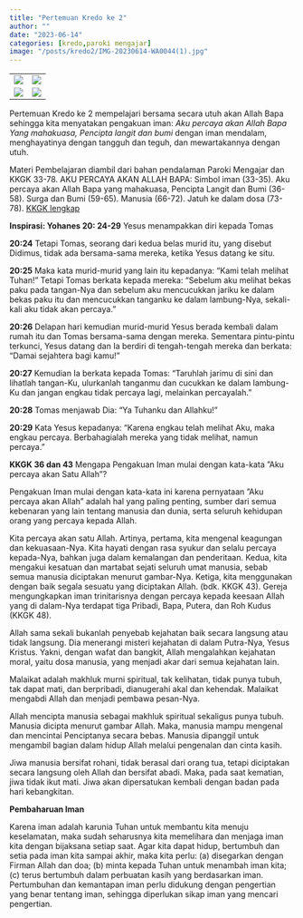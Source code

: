 ```yaml
---
title: "Pertemuan Kredo ke 2"
author: ""
date: "2023-06-14"
categories: [kredo,paroki mengajar]
image: "/posts/kredo2/IMG-20230614-WA0044(1).jpg"
---
```


|     |     |
|-----|-----|
| ![](/posts/kredo2/IMG-20230614-WA0047(1).jpg)    |  ![](/posts/kredo2/IMG-20230614-WA0044(1).jpg)   |
|![](/posts/kredo2/IMG-20230614-WA0046(1).jpg)     |  ![](/posts/kredo2/IMG-20230614-WA0045(2).jpg)   |

Pertemuan Kredo ke 2 mempelajari bersama secara utuh akan Allah Bapa
sehingga kita menyatakan pengakuan iman: *Aku percaya akan Allah Bapa Yang mahakuasa, Pencipta langit dan bumi* dengan iman  mendalam, menghayatinya dengan tangguh dan teguh, dan mewartakannya dengan utuh.

Materi Pembelajaran diambil dari bahan pendalaman Paroki Mengajar dan KKGK 33-78.
AKU PERCAYA AKAN ALLAH BAPA: Simbol iman (33-35). Aku percaya akan Allah Bapa yang mahakuasa, Pencipta Langit dan Bumi (36-58). Surga dan Bumi (59-65). Manusia (66-72). Jatuh ke dalam dosa (73-78).
[KKGK lengkap](/posts/KompendiumKatekismus.pdf)

**Inspirasi: Yohanes 20: 24-29**
Yesus menampakkan diri kepada Tomas

**20:24** Tetapi Tomas, seorang dari kedua belas murid itu, yang disebut Didimus, tidak ada bersama-sama mereka, ketika Yesus datang ke situ. 

**20:25** Maka kata murid-murid yang lain itu kepadanya: "Kami telah melihat Tuhan!" Tetapi Tomas berkata kepada mereka: "Sebelum aku melihat bekas paku pada tangan-Nya dan sebelum aku mencucukkan jariku ke dalam bekas paku itu dan mencucukkan tanganku ke dalam lambung-Nya, sekali-kali aku tidak akan percaya."

**20:26** Delapan  hari  kemudian  murid-murid  Yesus  berada kembali dalam rumah itu dan Tomas bersama-sama dengan mereka. Sementara pintu-pintu terkunci, Yesus datang dan Ia berdiri   di   tengah-tengah   mereka   dan   berkata: "Damai sejahtera  bagi  kamu! "

**20:27** Kemudian  Ia  berkata  kepada Tomas: "Taruhlah  jarimu  di  sini  dan  lihatlah  tangan-Ku, ulurkanlah tanganmu dan cucukkan ke dalam lambung-Ku dan  jangan  engkau  tidak  percaya  lagi,  melainkan percayalah." 

**20:28** Tomas menjawab Dia: "Ya Tuhanku dan Allahku!" 

**20:29** Kata   Yesus   kepadanya: "Karena   engkau telah melihat Aku, maka engkau percaya. Berbahagialah mereka yang tidak melihat, namun percaya."


**KKGK 36 dan 43** Mengapa Pengakuan Iman mulai dengan kata-kata ”Aku
percaya akan Satu Allah”?

Pengakuan Iman mulai dengan kata-kata ini karena pernyataan ”Aku percaya akan Allah” adalah hal yang paling penting, sumber dari semua kebenaran yang lain tentang manusia dan dunia, serta seluruh kehidupan orang yang percaya kepada Allah.

Kita percaya akan satu Allah. Artinya, pertama, kita mengenal keagungan dan kekuasaan-Nya. Kita hayati dengan rasa syukur dan selalu percaya kepada-Nya, bahkan juga dalam kemalangan dan penderitaan. Kedua, kita mengakui kesatuan dan martabat sejati seluruh umat manusia, sebab semua manusia diciptakan menurut gambar-Nya. Ketiga, kita menggunakan dengan baik segala sesuatu yang diciptakan Allah. (bdk. KKGK 43). Gereja mengungkapkan iman trinitarisnya dengan percaya kepada keesaan Allah yang di dalam-Nya terdapat tiga Pribadi, Bapa, Putera, dan Roh Kudus (KKGK 48).

Allah  sama  sekali  bukanlah  penyebab  kejahatan  baik secara langsung atau tidak langsung. Dia menerangi misteri kejahatan di dalam Putra-Nya, Yesus Kristus. Yakni, dengan  wafat  dan  bangkit, Allah  mengalahkan kejahatan moral, yaitu dosa manusia, yang menjadi akar dari semua kejahatan lain.

Malaikat adalah makhluk murni spiritual, tak kelihatan, tidak punya tubuh, tak dapat mati, dan berpribadi, dianugerahi akal dan kehendak. Malaikat mengabdi Allah dan menjadi pembawa pesan-Nya.

Allah mencipta manusia sebagai makhluk spiritual sekaligus punya tubuh. Manusia dicipta menurut gambar Allah. Maka, manusia mampu mengenal dan mencintai Penciptanya secara bebas. Manusia dipanggil untuk mengambil bagian dalam hidup Allah melalui pengenalan dan cinta kasih.

Jiwa manusia bersifat rohani, tidak berasal dari orang tua, tetapi diciptakan secara langsung oleh Allah dan bersifat abadi. Maka, pada saat kematian, jiwa tidak ikut mati. Jiwa akan dipersatukan kembali dengan badan pada hari kebangkitan.

**Pembaharuan Iman**

Karena iman adalah karunia Tuhan untuk membantu kita menuju       keselamatan,       maka       sudah       seharusnya kita memelihara dan menjaga iman kita dengan bijaksana setiap saat. Agar kita dapat hidup, bertumbuh dan setia pada iman kita sampai akhir, maka kita perlu: (a) disegarkan dengan Firman    Allah    dan    doa;    (b) minta    kepada Tuhan untuk  menambah  iman  kita;  (c)  terus bertumbuh dalam       perbuatan kasih yang       berdasarkan       iman. Pertumbuhan dan kemantapan iman perlu didukung dengan pengertian yang benar tentang iman, sehingga diperlukan sikap iman yang mencari pengertian.

